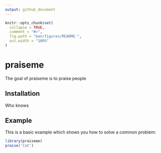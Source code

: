 ```yaml
---
output: github_document
---
```


<!-- README.md is generated from README.Rmd. Please edit that file -->

```r
knitr::opts_chunk$set(
  collapse = TRUE,
  comment = "#>",
  fig.path = "man/figures/README-",
  out.width = "100%"
)
```
# praiseme

The goal of praiseme is to praise people

## Installation

Who knows

## Example

This is a basic example which shows you how to solve a common problem:

```r
library(praiseme)
praise('Cat')
```

